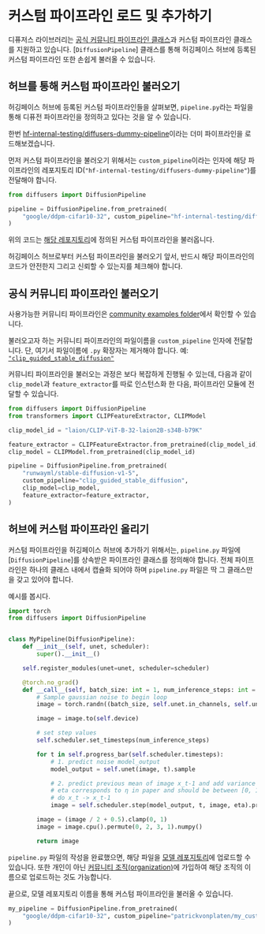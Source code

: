 <!--Copyright 2022 The HuggingFace Team. All rights reserved.

Licensed under the Apache License, Version 2.0 (the "License"); you may not use this file except in compliance with
the License. You may obtain a copy of the License at

http://www.apache.org/licenses/LICENSE-2.0

Unless required by applicable law or agreed to in writing, software distributed under the License is distributed on
an "AS IS" BASIS, WITHOUT WARRANTIES OR CONDITIONS OF ANY KIND, either express or implied. See the License for the
specific language governing permissions and limitations under the License.
-->

# 커스텀 파이프라인 로드 및 추가하기

디퓨저스 라이브러리는 [공식 커뮤니티 파이프라인 클래스](https://github.com/huggingface/diffusers/tree/main/examples/community)과 커스텀 파이프라인 클래스를 지원하고 있습니다. [`DiffusionPipeline`] 클래스를 통해 허깅페이스 허브에 등록된 커스텀 파이프라인 또한 손쉽게 불러올 수 있습니다.



## 허브를 통해 커스텀 파이프라인 불러오기

허깅페이스 허브에 등록된 커스텀 파이프라인들을 살펴보면, `pipeline.py`라는 파일을 통해 디퓨전 파이프라인을 정의하고 있다는 것을 알 수 있습니다. 

한번  [hf-internal-testing/diffusers-dummy-pipeline](https://huggingface.co/hf-internal-testing/diffusers-dummy-pipeline)이라는 더미 파이프라인을 로드해보겠습니다.



먼저 커스텀 파이프라인을 불러오기 위해서는 `custom_pipeline`이라는 인자에 해당 파이프라인의 레포지토리 ID(`"hf-internal-testing/diffusers-dummy-pipeline"`)를 전달해야 합니다. 

```python
from diffusers import DiffusionPipeline

pipeline = DiffusionPipeline.from_pretrained(
    "google/ddpm-cifar10-32", custom_pipeline="hf-internal-testing/diffusers-dummy-pipeline"
)
```

위의 코드는 [해당 레포지토리](https://huggingface.co/hf-internal-testing/diffusers-dummy-pipeline/blob/main/pipeline.py)에 정의된 커스텀 파이프라인을 불러옵니다.



<Tip warning={true} >

허깅페이스 허브로부터 커스텀 파이프라인을 불러오기 앞서, 반드시 해당 파이프라인의 코드가 안전한지 그리고 신뢰할 수 있는지를 체크해야 합니다. 

</Tip>





## 공식 커뮤니티 파이프라인 불러오기

사용가능한 커뮤니티 파이프라인은 [community examples folder](https://github.com/huggingface/diffusers/tree/main/examples/community)에서 확인할 수 있습니다.  

불러오고자 하는 커뮤니티 파이프라인의 파일이름을  `custom_pipeline` 인자에 전달합니다. 단, 여기서 파일이름에 `.py` 확장자는 제거해야 합니다. 예: [`"clip_guided_stable_diffusion"`](https://github.com/huggingface/diffusers/blob/main/examples/community/clip_guided_stable_diffusion.py)



커뮤니티 파이프라인을 불러오는 과정은 보다 복잡하게 진행될 수 있는데, 다음과 같이 `clip_model`과 `feature_extractor`를 따로 인스턴스화 한 다음, 파이프라인 모듈에 전달할 수 있습니다.

```python
from diffusers import DiffusionPipeline
from transformers import CLIPFeatureExtractor, CLIPModel

clip_model_id = "laion/CLIP-ViT-B-32-laion2B-s34B-b79K"

feature_extractor = CLIPFeatureExtractor.from_pretrained(clip_model_id)
clip_model = CLIPModel.from_pretrained(clip_model_id)

pipeline = DiffusionPipeline.from_pretrained(
    "runwayml/stable-diffusion-v1-5",
    custom_pipeline="clip_guided_stable_diffusion",
    clip_model=clip_model,
    feature_extractor=feature_extractor,
)
```







## 허브에 커스텀 파이프라인 올리기

커스텀 파이프라인을 허깅페이스 허브에 추가하기 위해서는, `pipeline.py` 파일에 [`DiffusionPipeline`]를 상속받은 파이프라인 클래스를 정의해야 합니다. 전체 파이프라인은 하나의 클래스 내에서 캡슐화 되어야 하며 `pipeline.py` 파일은 딱 그 클래스만을 갖고 있어야 합니다.



예시를 봅시다.


```python
import torch
from diffusers import DiffusionPipeline


class MyPipeline(DiffusionPipeline):
    def __init__(self, unet, scheduler):
        super().__init__()

    self.register_modules(unet=unet, scheduler=scheduler)

    @torch.no_grad()
    def __call__(self, batch_size: int = 1, num_inference_steps: int = 50):
        # Sample gaussian noise to begin loop
        image = torch.randn((batch_size, self.unet.in_channels, self.unet.sample_size, self.unet.sample_size))

        image = image.to(self.device)

        # set step values
        self.scheduler.set_timesteps(num_inference_steps)

        for t in self.progress_bar(self.scheduler.timesteps):
            # 1. predict noise model_output
            model_output = self.unet(image, t).sample

            # 2. predict previous mean of image x_t-1 and add variance depending on eta
            # eta corresponds to η in paper and should be between [0, 1]
            # do x_t -> x_t-1
            image = self.scheduler.step(model_output, t, image, eta).prev_sample

        image = (image / 2 + 0.5).clamp(0, 1)
        image = image.cpu().permute(0, 2, 3, 1).numpy()

        return image
```



`pipeline.py` 파일의 작성을 완료했으면, 해당 파일을 [모델 레포지토리](https://huggingface.co/docs/hub/models-uploading)에 업로드할 수 있습니다. 또한 개인이 아닌 [커뮤니티 조직(organization)](https://huggingface.co/organizations/sd-diffusers-pipelines-library/share/BUPyDUuHcciGTOKaExlqtfFcyCZsVFdrjr)에 가입하여 해당 조직의 이름으로 업로드하는 것도 가능합니다.



끝으로, 모델 레포지토리 이름을 통해 커스텀 파이프라인을 불러올 수 있습니다.

```python
my_pipeline = DiffusionPipeline.from_pretrained(
    "google/ddpm-cifar10-32", custom_pipeline="patrickvonplaten/my_custom_pipeline"
)
```
